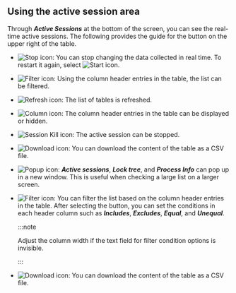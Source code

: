 ## Using the active session area

Through **_Active Sessions_** at the bottom of the screen, you can see the real-time active sessions. The following provides the guide for the button on the upper right of the table.

<Xclude product='postgresql,mysql'>

-   ![Stop icon](/img/ico-pause.svg): You can stop changing the data collected in real time. To restart it again, select ![Start icon](/img/ico-play-grey.svg).

</Xclude>

<InDoc product='postgresql,mysql'>

-   ![Filter icon](/img/ico-filter.svg): Using the column header entries in the table, the list can be filtered.

</InDoc>

-   ![Refresh icon](/img/ico-refresh.svg): The list of tables is refreshed.

-   ![Column icon](/img/ico-column.svg): The column header entries in the table can be displayed or hidden.

<InDoc product='postgresql,mysql'>

-   ![Session Kill icon](/img/ico-kill-session.svg): The active session can be stopped.

-   ![Download icon](/img/ico-download.svg): You can download the content of the table as a CSV file.

-   ![Popup icon](/img/ic-popup.svg): **_Active sessions_**, **_Lock tree_**, and **_Process Info_** can pop up in a new window. This is useful when checking a large list on a larger screen.

</InDoc>

<Xclude product='postgresql,mysql'>

-   ![Filter icon](/img/ico-filter.svg): You can filter the list based on the column header entries in the table. After selecting the button, you can set the conditions in each header column such as **_Includes_**, **_Excludes_**, **_Equal_**, and **_Unequal_**.

    :::note

    Adjust the column width if the text field for filter condition options is invisible.

    :::

-   ![Download icon](/img/ico-download.svg): You can download the content of the table as a CSV file.

</Xclude>
